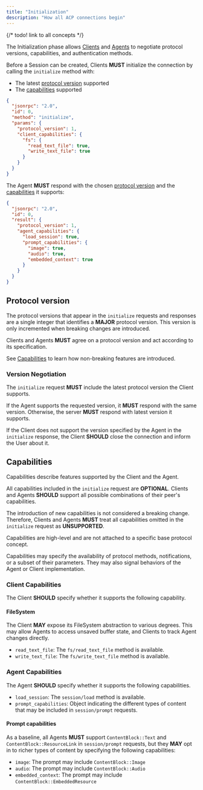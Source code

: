 ```yaml
---
title: "Initialization"
description: "How all ACP connections begin"
---
```


{/* todo! link to all concepts */}


The Initialization phase allows [Clients](../overview/client) and [Agents](../overview/agent) to negotiate protocol versions, capabilities, and authentication methods.

Before a Session can be created, Clients **MUST** initialize the connection by calling the `initialize` method with:

- The latest [protocol version](#protocol-version) supported
- The [capabilities](#client-capabilities) supported


```json
{
  "jsonrpc": "2.0",
  "id": 0,
  "method": "initialize",
  "params": {
    "protocol_version": 1,
    "client_capabilities": {
      "fs": {
        "read_text_file": true,
        "write_text_file": true
      }
    }
  }
}
```

The Agent **MUST** respond with the chosen [protocol version](#protocol-version) and the [capabilities](#agent-capabilities) it supports:


```json
{
  "jsonrpc": "2.0",
  "id": 0,
  "result": {
    "protocol_version": 1,
    "agent_capabilities": {
      "load_session": true,
      "prompt_capabilities": {
        "image": true,
        "audio": true,
        "embedded_context": true
      }
    }
  }
}
```

## Protocol version

The protocol versions that appear in the `initialize` requests and responses are a single integer that identifies a **MAJOR** protocol version. This version is only incremented when breaking changes are introduced.

Clients and Agents **MUST** agree on a protocol version and act according to its specification.

See [Capabilities](#capabilities) to learn how non-breaking features are introduced.

### Version Negotiation

The `initialize` request **MUST** include the latest protocol version the Client supports.

If the Agent supports the requested version, it **MUST** respond with the same version. Otherwise, the server **MUST** respond with latest version it supports.

If the Client does not support the version specified by the Agent in the `initialize` response, the Client **SHOULD** close the connection and inform the User about it.


## Capabilities

Capabilities describe features supported by the Client and the Agent.

All capabilities included in the `initialize` request are **OPTIONAL**. Clients and Agents **SHOULD** support all possible combinations of their peer's capabilities.

The introduction of new capabilities is not considered a breaking change. Therefore, Clients and Agents **MUST** treat all capabilities omitted in the `initialize` request as **UNSUPPORTED**.

Capabilities are high-level and are not attached to a specific base protocol concept.

Capabilities may specify the availability of protocol methods, notifications, or a subset of their parameters. They may also signal behaviors of the Agent or Client implementation.


### Client Capabilities

The Client **SHOULD** specify whether it supports the following capability.

#### FileSystem

The Client **MAY** expose its FileSystem abstraction to various degrees. This may allow Agents to access unsaved buffer state, and Clients to track Agent changes directly.

- `read_text_file`: The `fs/read_text_file` method is available.
- `write_text_file`: The `fs/write_text_file` method is available.

### Agent Capabilities

The Agent **SHOULD** specify whether it supports the following capabilities.

- `load_session`: The `session/load` method is available.
- `prompt_capabilities`: Object indicating the different types of content that may be included in `session/prompt` requests.

#### Prompt capabilities

As a baseline, all Agents **MUST** support `ContentBlock::Text` and `ContentBlock::ResourceLink` in `session/prompt` requests, but they **MAY** opt in to richer types of content by specifying the following capabilities:

- `image`: The prompt may include `ContentBlock::Image`
- `audio`: The prompt may include `ContentBlock::Audio`
- `embedded_context`: The prompt may include `ContentBlock::EmbeddedResource`
